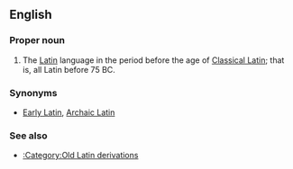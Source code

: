 ==English==
{{wikipedia}}

===Proper noun===
{{en-proper-noun|sg=[[old|Old]] [[Latin]]}}

# The [[Latin]] language in the period before the age of [[Classical Latin]]; that is, all Latin before 75 BC.

===Synonyms===
* [[Early Latin]], [[Archaic Latin]]

===See also===
* [[:Category:Old Latin derivations]]
{{Latin variations}}